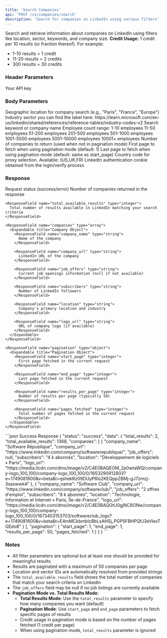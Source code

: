```yaml
---
title: 'Search Companies'
api: 'POST /v1/companies/search'
description: 'Search for companies on LinkedIn using various filters'
---
```


Search and retrieve information about companies on LinkedIn using filters like location, sector, keywords, and company size.
<Note>
  **Credit Usage:** 1 credit per 10 results (or fraction thereof). For example:
  - 1-10 results = 1 credit
  - 11-20 results = 2 credits
  - 300 results = 30 credits
</Note>

### Header Parameters

<ParamField header="x-api-key" type="string" required>
  Your API key
</ParamField>

### Body Parameters

<ParamField body="location" type="string">
  Geographic location for company search (e.g., "Paris", "France", "Europe")
</ParamField>

<ParamField body="sector" type="string">
  Industry sector you can find the label here: 
  https://learn.microsoft.com/en-us/linkedin/shared/references/reference-tables/industry-codes-v2
</ParamField>

<ParamField body="keyword" type="string">
  Search keyword or company name
</ParamField>

<ParamField body="company_size" type="string">
  Employee count range:
  1-10 employees
  11-50 employees
  51-200 employees
  201-500 employees
  501-1000 employees
  1001-5000 employees
  5001-10000 employees
  10001+ employees
</ParamField>

<ParamField body="total_results" type="integer" default="10">
  Number of companies to return (used when not in pagination mode)
</ParamField>

<ParamField body="start_page" type="integer">
  First page to fetch when using pagination mode (default: 1)
</ParamField>

<ParamField body="end_page" type="integer">
  Last page to fetch when using pagination mode (default: same as start_page)
</ParamField>

<ParamField body="country" type="string" default="FR">
  Country code for proxy selection. Available: (US,UK,FR)
</ParamField>

<ParamField body="login_token" type="string" required>
  LinkedIn authentication cookie obtained from the login/verify process
</ParamField>

### Response

<ResponseField name="status" type="string">
  Request status (success/error)
</ResponseField>

<ResponseField name="data" type="object">
  <Expandable title="Properties">
    <ResponseField name="total_results" type="integer">
      Number of companies returned in the response
    </ResponseField>

    <ResponseField name="total_available_results" type="integer">
      Total number of results available in LinkedIn matching your search criteria
    </ResponseField>

    <ResponseField name="companies" type="array">
      <Expandable title="Company Object">
        <ResponseField name="company_name" type="string">
          Name of the company
        </ResponseField>

        <ResponseField name="company_url" type="string">
          LinkedIn URL of the company
        </ResponseField>

        <ResponseField name="job_offers" type="string">
          Current job openings information (null if not available)
        </ResponseField>

        <ResponseField name="subscribers" type="string">
          Number of LinkedIn followers
        </ResponseField>

        <ResponseField name="location" type="string">
          Company's primary location and industry
        </ResponseField>

        <ResponseField name="logo_url" type="string">
          URL of company logo (if available)
        </ResponseField>
      </Expandable>
    </ResponseField>

    <ResponseField name="pagination" type="object">
      <Expandable title="Pagination Object">
        <ResponseField name="start_page" type="integer">
          First page fetched in the current request
        </ResponseField>

        <ResponseField name="end_page" type="integer">
          Last page fetched in the current request
        </ResponseField>

        <ResponseField name="results_per_page" type="integer">
          Number of results per page (typically 50)
        </ResponseField>

        <ResponseField name="pages_fetched" type="integer">
          Total number of pages fetched in the current request
        </ResponseField>
      </Expandable>
    </ResponseField>
  </Expandable>
</ResponseField>

<ResponseExample>
```json Success Response
{
  "status": "success",
  "data": {
    "total_results": 2,
    "total_available_results": 1368,
    "companies": [
      {
        "company_name": "Software République",
        "company_url": "https://www.linkedin.com/company/softwarerepublique/",
        "job_offers": null,
        "subscribers": "4 k abonnés",
        "location": "Développement de logiciels • Paris",
        "logo_url": "https://media.licdn.com/dms/image/v2/C4E0BAQEOM_2p0wtaWQ/company-logo_100_100/company-logo_100_100/0/1653290912803?e=1749081600&v=beta&t=qshekRz09DUyP6lo2KEQppZBMj-gJ7zmzj-3saswwkA"
      },
      {
        "company_name": "Software Club",
        "company_url": "https://www.linkedin.com/company/softwareclub/",
        "job_offers": "2 offres d'emploi",
        "subscribers": "8 k abonnés",
        "location": "Technologie, information et Internet • Paris, Île-de-France",
        "logo_url": "https://media.licdn.com/dms/image/v2/C4E0BAQGtU0gjNC8ONw/company-logo_100_100/company-logo_100_100/0/1673453153703/softwareclub_logo?e=1749081600&v=beta&t=E4mMCkbmbIcBbLsAHSj_PGP5FBHPQfJ3eVlexTGEdo8"
      }
    ],
    "pagination": {
      "start_page": 1,
      "end_page": 1,
      "results_per_page": 50,
      "pages_fetched": 1
    }
  }
}
```
</ResponseExample>

### Notes
- All filter parameters are optional but at least one should be provided for meaningful results
- Results are paginated with a maximum of 50 companies per page
- Location and sector IDs are automatically resolved from provided strings
- The `total_available_results` field shows the total number of companies that match your search criteria on LinkedIn
- The `job_offers` field may be null if no job listings are currently available
- **Pagination Mode vs. Total Results Mode**:
  - **Total Results Mode**: Use the `total_results` parameter to specify how many companies you want (default)
  - **Pagination Mode**: Use `start_page` and `end_page` parameters to fetch specific pages of results
  - Credit usage in pagination mode is based on the number of pages fetched (1 credit per page)
  - When using pagination mode, `total_results` parameter is ignored